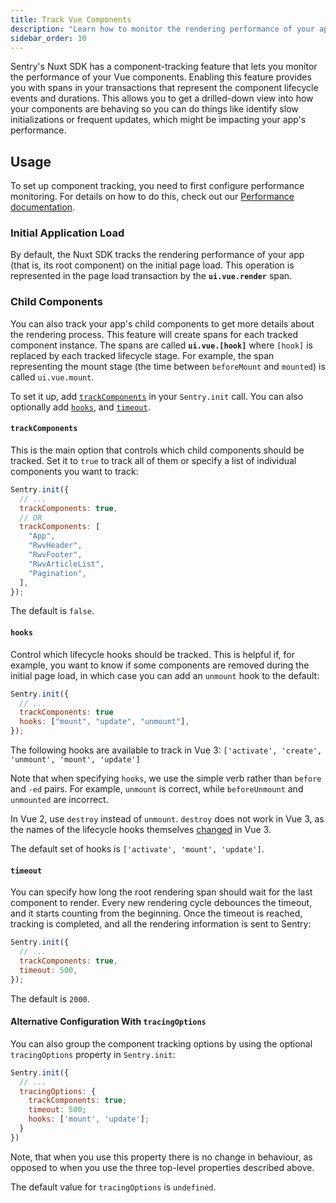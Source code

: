 ```yaml
---
title: Track Vue Components
description: "Learn how to monitor the rendering performance of your application and its components with Sentry's Nuxt SDK."
sidebar_order: 10
---
```


Sentry's Nuxt SDK has a component-tracking feature that lets you monitor the performance of your Vue components. Enabling this feature provides you with spans in your transactions that represent the component lifecycle events and durations. This allows you to get a drilled-down view into how your components are behaving so you can do things like identify slow initializations or frequent updates, which might be impacting your app's performance.

## Usage

<Alert>

To set up component tracking, you need to first configure performance monitoring. For details on how to do this, check out our [Performance documentation](/platforms/javascript/guides/nuxt/performance/).

</Alert>

### Initial Application Load

By default, the Nuxt SDK tracks the rendering performance of your app (that is, its root component) on the initial page load. This operation is represented in the page load transaction by the **`ui.vue.render`** span.

### Child Components

You can also track your app's child components to get more details about the rendering process. This feature will create spans for each tracked component instance. The spans are called **`ui.vue.[hook]`** where `[hook]` is replaced by each tracked lifecycle stage. For example, the span representing the mount stage (the time between `beforeMount` and `mounted`) is called `ui.vue.mount`.

To set it up, add [`trackComponents`](#trackcomponents) in your `Sentry.init` call. You can also optionally add [`hooks`](#hooks), and [`timeout`](#timeout).

#### `trackComponents`

This is the main option that controls which child components should be tracked. Set it to `true` to track all of them or specify a list of individual components you want to track:

```javascript
Sentry.init({
  // ...
  trackComponents: true,
  // OR
  trackComponents: [
    "App",
    "RwvHeader",
    "RwvFooter",
    "RwvArticleList",
    "Pagination",
  ],
});
```

The default is `false`.

#### `hooks`

Control which lifecycle hooks should be tracked. This is helpful if, for example, you want to know if some components are removed during the initial page load, in which case you can add an `unmount` hook to the default:

```javascript
Sentry.init({
  // ...
  trackComponents: true
  hooks: ["mount", "update", "unmount"],
});
```

The following hooks are available to track in Vue 3: `['activate', 'create', 'unmount', 'mount', 'update']`

Note that when specifying `hooks`, we use the simple verb rather than `before` and `-ed` pairs. For example, `unmount` is correct, while `beforeUnmount` and `unmounted` are incorrect.

<Alert>

In Vue 2, use `destroy` instead of `unmount`. `destroy` does not work in Vue 3, as the names of the lifecycle hooks themselves [changed](https://v3-migration.vuejs.org/breaking-changes/#other-minor-changes) in Vue 3.

</Alert>

The default set of hooks is `['activate', 'mount', 'update']`.

#### `timeout`

You can specify how long the root rendering span should wait for the last component to render.
Every new rendering cycle debounces the timeout, and it starts counting from the beginning. Once the timeout is reached, tracking is completed, and all the rendering information is sent to Sentry:

```javascript
Sentry.init({
  // ...
  trackComponents: true,
  timeout: 500,
});
```

The default is `2000`.

#### Alternative Configuration With `tracingOptions`

You can also group the component tracking options by using the optional `tracingOptions` property in `Sentry.init`:

```javascript
Sentry.init({
  // ...
  tracingOptions: {
    trackComponents: true;
    timeout: 500;
    hooks: ['mount', 'update'];
  }
})
```

Note, that when you use this property there is no change in behaviour, as opposed to when you use the three top-level properties described above.

The default value for `tracingOptions` is `undefined`.